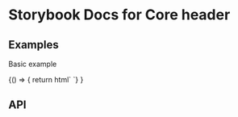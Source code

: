 

# Storybook Docs for Core header

<Meta title="CDK/core-header" />

## Examples

Basic example

<Preview withToolbar>
  <Story name="Basic">
		{() => {
			return html`
				<correos-cdk-core-header
					literals='{"txtMenuButton":"Menu","txtMenuButtonDesc":"Abrir o Cerrar el Menú","txtPrimaryButtonDesc":"Abrir o Cerrar elemento","txtPrimaryNavDesc":"Menu de primer nivel","txtSecondaryNavDesc":"Menu de segundo nivel","txtLangDesc":"Selección de idiomas","txtGoBack":"Volver","txtGoBackDesc":"Volver al menu principal"}'
					navigation='[{"id":"particular","name":"Particular","children":[{"id":"recibir","name":"Recibir","icon":"icon-box_scan","href":"#recibir"},{"id":"enviar","name":"Enviar","icon":"icon-almacen","children":[{"id":"preparar-envio","name":"Preparar envío","href":"#preparar-envio"},{"id":"enviar-al-extranjero","name":"Enviar al extranjero","children":[{"id":"enviar-al-extranjero-paquetes","name":"Paquetes","href":"#enviar-al-extranjero-paquetes"},{"id":"enviar-al-extranjero-documentos","name":"Documentos","href":"#enviar-al-extranjero-documentos"}]},{"id":"envios-nacionales","name":"Envíos nacionales","children":[{"id":"envios-nacionales-paquetes","name":"Paquetes","href":"envios-nacionales-paquetes"},{"id":"envios-nacionales-documentos","name":"Documentos","href":"envios-nacionales-documentos"},{"id":"envios-nacionales-zonas-internacionales","name":"Zonas internacionales","href":"envios-nacionales-zonas-internacionales"},{"id":"envios-nacionales-gestion-aduanera","name":"Gestión aduanera y regulación","href":"envios-nacionales-gestion-aduanera"}]},{"id":"sellos-sobres-embalajes","name":"Sobres y embalajes","href":"#preparar-envio","children":[{"id":"sobres-y-embalajes","name":"Sobres y embalajes","href":"#sobres-y-embalajes"},{"id":"sellos","name":"Sellos","href":"#sellos"}]},{"id":"debes-saber-para-enviar","name":"Debes saber para enviar","href":"#preparar-envio","children":[{"id":"guia-de-peso-y-medidas","name":"Guía de peso y medidas","href":"#guia-de-peso-y-medidas"},{"id":"articulos-prohibidos","name":"Articulos prohibidos y mercancías peligrosas","href":"#articulos-prohibidos"},{"id":"consejos-para-un-buen-embajale","name":"Consejos para un buen embalaje","href":"#consejos-para-un-buen-embajale"},{"id":"guias-para-realizar-el-envío","name":"Consejos para un buen embalaje","href":"#guias-para-realizar-el-envío"}]},{"id":"debes-devolver-un-paquete","name":"Debes devolver un paquete","href":"#preparar-envio","children":[{"id":"como-devolver-un-pedido","name":"Cómo devolver un pedido","href":"#como-devolver-un-pedido"},{"id":"portal-de-devoluciones","name":"Portal de devoluciones","href":"#portal-de-devoluciones"}]}]},{"id":"dinero-compras","name":"Dinero y compras","icon":"icon-money","href":"#dinero-compras"},{"id":"ocio-mas","name":"Ocio y más","icon":"icon-hobby","href":"#ocio-mas"}]},{"id":"empresa","name":"Empresa","children":[{"id":"localizador-buzones","name":"Localizador de buzones","icon":"icon-pago_oficina","href":"#localizador-buzones"},{"id":"calculador-tarifas","name":"Calculadora de tarifas","icon":"icon-pago_card","href":"#calculador-tarifas"}]},{"id":"idiomas","name":"Idiomas","children":[{"id":"es","name":"Es","href":"#es"},{"id":"en","name":"En","href":"#en"},{"id":"ca","name":"Ca","href":"#ca"},{"id":"gl","name":"Gl","href":"#gl"},{"id":"eu","name":"Eu","href":"#va"}]},{"id":"comunes","name":"","children":[{"id":"tienda","icon":"icon-cart","name":"Tienda","href":"#tienda"},{"id":"herramientas","icon":"icon-tools","name":"Herramientas"}]},{"id":"accesos","name":"","children":[{"id":"busqueda","icon":"icon-search","name":"Búsqueda","href":"#busqueda"},{"id":"registro","icon":"icon-perfil","name":"Registro","href":"#registro"},{"id":"tienda","icon":"icon-cart","name":"Tienda","href":"#tienda"}]}]'
					logo-src='images/cornamusa.svg'
					current-lang='es'
					menu-lv-zero='particular'
					fixed
				>
				</correos-cdk-core-header>
			`}
		}
  </Story>
</Preview>

## API

<Props of="correos-cdk-core-header" />